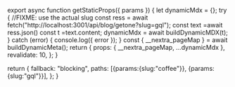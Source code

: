 

export async function getStaticProps({ params }) {
  let dynamicMdx = {};
  try {
    //FIXME: use the actual slug
    const ress = await fetch("http://localhost:3001/api/blog/getone?slug=gql");
    const text =await ress.json()
    const t =text.content;
    dynamicMdx = await buildDynamicMDX(t);
  } catch (error) {
    console.log({ error });
  }
const { __nextra_pageMap } = await buildDynamicMeta();
return {
props: {
   __nextra_pageMap,
      ...dynamicMdx
},
revalidate: 10,
};
}

return {
fallback: "blocking",
paths: [{params:{slug:"coffee"}}, {params:{slug:"gql"}}],
};
}

<RemoteContent/>